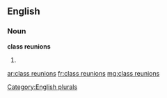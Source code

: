 ==English==

===Noun===
'''class reunions'''

# {{plural of|[[class reunion]]}}

[[Category:English plurals]]

[[ar:class reunions]]
[[fr:class reunions]]
[[mg:class reunions]]